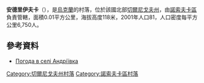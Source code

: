 {{coord|50|56|54|N|31|28|19|E|scale:100000|display=title}}

'''安德里伊夫卡'''（{{lang-uk|Андріївка}}），是[[烏克蘭|烏克蘭]]的村落，位於該國北部[[切爾尼戈夫州|切爾尼戈夫州]]，由[[諾索夫卡區|諾索夫卡區]]負責管轄，面積0.01平方公里，海拔高度118米，2001年人口81，人口密度每平方公里6,750人。

==參考資料==
* [http://rp5.ua/147647/ua Погода в селі Андріївка]

[[Category:切爾尼戈夫州村落|Category:切爾尼戈夫州村落]]
[[Category:諾索夫卡區村落|Category:諾索夫卡區村落]]


{{Chernihiv-geo-stub}}